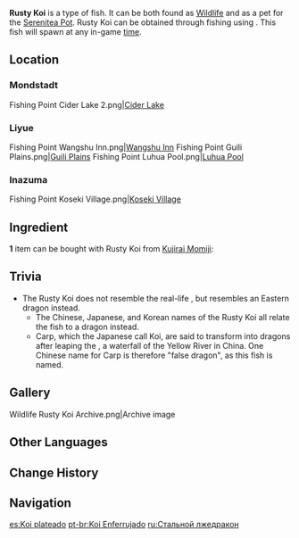 {{About|the fish|the [[furnishing]]|Ornamental Rusty Koi}}
{{Item Infobox
|id           = 131012
|type         = Fish
|invCategory  = Materials
|lbFamily     = Fish
|lbGroup      = Koi
|lbType       = Wildlife
|image        = Item Rusty Koi.png
|location     = 
|rarity       = 3
|description  = A large fish said to be the descendant of dragons.<br />This is a variant species of Koi, and is sometimes termed the "awakened dragon" amongst them. In stark contrast to its rather shabby appearance, the Rusty Koi has shed its opulent gold tabard in exchange for a hard armor of rusty bronze. Very strong-willed, it will fight any interloper that dares to steal its food or enter its territory. In terms of pure fighting capability, it is even a match for smaller sea monsters and has thus been given the nickname "Ironbone Dragon" in honor of its strength, which is considered the backbone of its species' future revitalization.
|source1      = [[Fishing]]
}}
'''Rusty Koi''' is a type of fish. It can be both found as [[Wildlife]] and as a pet for the [[Serenitea Pot]]. Rusty Koi can be obtained through fishing using {{Item|Fake Fly Bait|20}}. This fish will spawn at any in-game [[time]].

==Location==
{{Main|Fishing Points}}

===Mondstadt===
<gallery hideaddbutton="true" captionalign="center">
Fishing Point Cider Lake 2.png|[[Cider Lake]]
</gallery>

===Liyue===
<gallery hideaddbutton="true" captionalign="center">
Fishing Point Wangshu Inn.png|[[Wangshu Inn]]
Fishing Point Guili Plains.png|[[Guili Plains]]
Fishing Point Luhua Pool.png|[[Luhua Pool]]
</gallery>

===Inazuma===
<gallery hideaddbutton="true" captionalign="center">
Fishing Point Koseki Village.png|[[Koseki Village]]
</gallery>

==Ingredient==
'''1''' item can be bought with Rusty Koi from [[Kujirai Momiji]]:
{{Shop/Header|currency=Fish}}
{{Shop|"The Catch"|{{Card|Raimei Angelfish|6}}{{Card|Golden Koi|20}}{{Card|Rusty Koi|20}}|1}}
{{Shop/Footer}}

==Trivia==
* The Rusty Koi does not resemble the real-life {{w|koi}}, but resembles an Eastern dragon instead.
** The Chinese, Japanese, and Korean names of the Rusty Koi all relate the fish to a dragon instead.
** Carp, which the Japanese call Koi, are said to transform into dragons after leaping the {{w|Longmen (mythology)|Longmen}}, a waterfall of the Yellow River in China. One Chinese name for Carp is therefore "false dragon", as this fish is named.

==Gallery==
<gallery hideaddbutton="true" captionalign="center">
Wildlife Rusty Koi Archive.png|Archive image
</gallery>

==Other Languages==
{{Other Languages
|en      = Rusty Koi
|zhs     = 锖假龙
|zhs_rm  = Qiāng Jiǎlóng
|zht     = 錆假龍
|zht_rm  = Qiāng Jiǎlóng
|zh_tl   = Rust False Dragon
|ja      = 錆色リュウノコ
|ja_rm   = Sabi-iro Ryuu-no-ko
|ja_tl   = Rust-Colored Baby Dragon
|ko      = 녹빛 용 물고기
|ko_rm   = Nok-bit Yong Mulgogi
|ko_tl   = Rust-Colored Dragon Fish
|es      = Koi plateado
|es_tl   = 
|fr      = Koï rouillé
|fr_tl   = Rusty Koi
|ru      = Стальной лжедракон
|ru_tl   = 
|th      = Rusty Koi
|vi      = Cá Rồng Thép
|vi_tl   = 
|de      = Rost-Koi
|de_tl   = Rust Koi
|id      = Rusty Koi
|pt      = Koi Enferrujado
|pt_tl   = 
}}

==Change History==
{{Change History|2.1}}

==Navigation==
{{Material Navbox|type=Fishing Materials|state=collapsed}}
{{Wildlife Navbox}}

[[es:Koi plateado]]
[[pt-br:Koi Enferrujado]]
[[ru:Стальной лжедракон]]